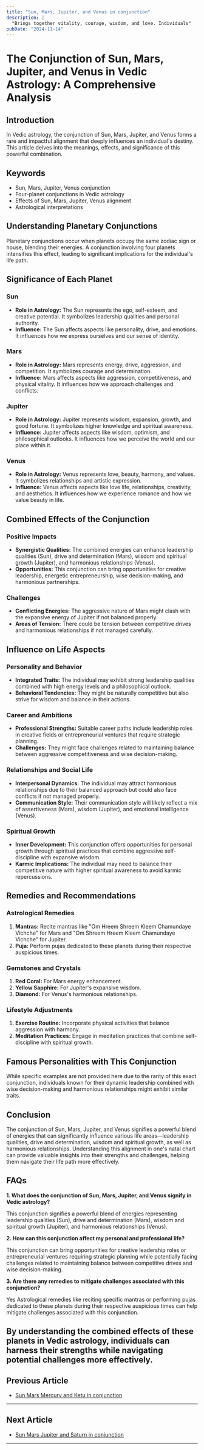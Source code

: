 ```yaml
---
title: "Sun, Mars, Jupiter, and Venus in conjunction"
description: |
  "Brings together vitality, courage, wisdom, and love. Individuals"
pubDate: "2024-11-14"
---
```


# The Conjunction of Sun, Mars, Jupiter, and Venus in Vedic Astrology: A Comprehensive Analysis

## Introduction

In Vedic astrology, the conjunction of Sun, Mars, Jupiter, and Venus forms a rare and impactful alignment that deeply influences an individual's destiny. This article delves into the meanings, effects, and significance of this powerful combination.

## Keywords

- Sun, Mars, Jupiter, Venus conjunction
- Four-planet conjunctions in Vedic astrology
- Effects of Sun, Mars, Jupiter, Venus alignment
- Astrological interpretations

## Understanding Planetary Conjunctions

Planetary conjunctions occur when planets occupy the same zodiac sign or house, blending their energies. A conjunction involving four planets intensifies this effect, leading to significant implications for the individual's life path.

## Significance of Each Planet

### Sun

- **Role in Astrology:** The Sun represents the ego, self-esteem, and creative potential. It symbolizes leadership qualities and personal authority.
- **Influence:** The Sun affects aspects like personality, drive, and emotions. It influences how we express ourselves and our sense of identity.

### Mars

- **Role in Astrology:** Mars represents energy, drive, aggression, and competition. It symbolizes courage and determination.
- **Influence:** Mars affects aspects like aggression, competitiveness, and physical vitality. It influences how we approach challenges and conflicts.

### Jupiter

- **Role in Astrology:** Jupiter represents wisdom, expansion, growth, and good fortune. It symbolizes higher knowledge and spiritual awareness.
- **Influence:** Jupiter affects aspects like wisdom, optimism, and philosophical outlooks. It influences how we perceive the world and our place within it.

### Venus

- **Role in Astrology:** Venus represents love, beauty, harmony, and values. It symbolizes relationships and artistic expression.
- **Influence:** Venus affects aspects like love life, relationships, creativity, and aesthetics. It influences how we experience romance and how we value beauty in life.

## Combined Effects of the Conjunction

### Positive Impacts

- **Synergistic Qualities:** The combined energies can enhance leadership qualities (Sun), drive and determination (Mars), wisdom and spiritual growth (Jupiter), and harmonious relationships (Venus).
- **Opportunities:** This conjunction can bring opportunities for creative leadership, energetic entrepreneurship, wise decision-making, and harmonious partnerships.

### Challenges

- **Conflicting Energies:** The aggressive nature of Mars might clash with the expansive energy of Jupiter if not balanced properly.
- **Areas of Tension:** There could be tension between competitive drives and harmonious relationships if not managed carefully.

## Influence on Life Aspects

### Personality and Behavior

- **Integrated Traits:** The individual may exhibit strong leadership qualities combined with high energy levels and a philosophical outlook.
- **Behavioral Tendencies:** They might be naturally competitive but also strive for wisdom and balance in their actions.

### Career and Ambitions

- **Professional Strengths:** Suitable career paths include leadership roles in creative fields or entrepreneurial ventures that require strategic planning.
- **Challenges:** They might face challenges related to maintaining balance between aggressive competitiveness and wise decision-making.

### Relationships and Social Life

- **Interpersonal Dynamics:** The individual may attract harmonious relationships due to their balanced approach but could also face conflicts if not managed properly.
- **Communication Style:** Their communication style will likely reflect a mix of assertiveness (Mars), wisdom (Jupiter), and emotional intelligence (Venus).

### Spiritual Growth

- **Inner Development:** This conjunction offers opportunities for personal growth through spiritual practices that combine aggressive self-discipline with expansive wisdom.
- **Karmic Implications:** The individual may need to balance their competitive nature with higher spiritual awareness to avoid karmic repercussions.

## Remedies and Recommendations

### Astrological Remedies

1. **Mantras:** Recite mantras like "Om Hreem Shreem Kleem Chamundaye Vichche" for Mars and "Om Shreem Hreem Kleem Chamundaye Vichche" for Jupiter.
2. **Puja:** Perform pujas dedicated to these planets during their respective auspicious times.

### Gemstones and Crystals

1. **Red Coral:** For Mars energy enhancement.
2. **Yellow Sapphire:** For Jupiter's expansive wisdom.
3. **Diamond:** For Venus's harmonious relationships.

### Lifestyle Adjustments

1. **Exercise Routine:** Incorporate physical activities that balance aggression with harmony.
2. **Meditation Practices:** Engage in meditation practices that combine self-discipline with spiritual growth.

## Famous Personalities with This Conjunction

While specific examples are not provided here due to the rarity of this exact conjunction, individuals known for their dynamic leadership combined with wise decision-making and harmonious relationships might exhibit similar traits.

## Conclusion

The conjunction of Sun, Mars, Jupiter, and Venus signifies a powerful blend of energies that can significantly influence various life areas—leadership qualities, drive and determination, wisdom and spiritual growth, as well as harmonious relationships. Understanding this alignment in one's natal chart can provide valuable insights into their strengths and challenges, helping them navigate their life path more effectively.

## FAQs

**1. What does the conjunction of Sun, Mars, Jupiter, and Venus signify in Vedic astrology?**

This conjunction signifies a powerful blend of energies representing leadership qualities (Sun), drive and determination (Mars), wisdom and spiritual growth (Jupiter), and harmonious relationships (Venus).

**2. How can this conjunction affect my personal and professional life?**

This conjunction can bring opportunities for creative leadership roles or entrepreneurial ventures requiring strategic planning while potentially facing challenges related to maintaining balance between competitive drives and wise decision-making.

**3. Are there any remedies to mitigate challenges associated with this conjunction?**

Yes Astrological remedies like reciting specific mantras or performing pujas dedicated to these planets during their respective auspicious times can help mitigate challenges associated with this conjunction.

By understanding the combined effects of these planets in Vedic astrology, individuals can harness their strengths while navigating potential challenges more effectively.
---

## Previous Article
- [Sun Mars Mercury and Ketu in conjunction](1101030409_Sun_Mars_Mercury_and_Ketu_in_conjunction.mdx)

---

## Next Article
- [Sun Mars Jupiter and Saturn in conjunction](1101030507_Sun_Mars_Jupiter_and_Saturn_in_conjunction.mdx)

---
